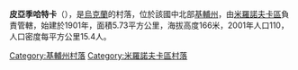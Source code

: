 {{coord|49|37|50|N|31|6|9|E|scale:30000|display=title}}

'''皮亞季哈特卡'''（{{lang-uk|П'ятихатка}}），是[[烏克蘭|烏克蘭]]的村落，位於該國中北部[[基輔州|基輔州]]，由[[米羅諾夫卡區|米羅諾夫卡區]]負責管轄，始建於1901年，面積5.73平方公里，海拔高度166米，2001年人口110，人口密度每平方公里15.4人。

{{DEFAULTSORT:П'ятихатка}}
[[Category:基輔州村落|Category:基輔州村落]]
[[Category:米羅諾夫卡區村落|Category:米羅諾夫卡區村落]]


{{Kiev-geo-stub}}